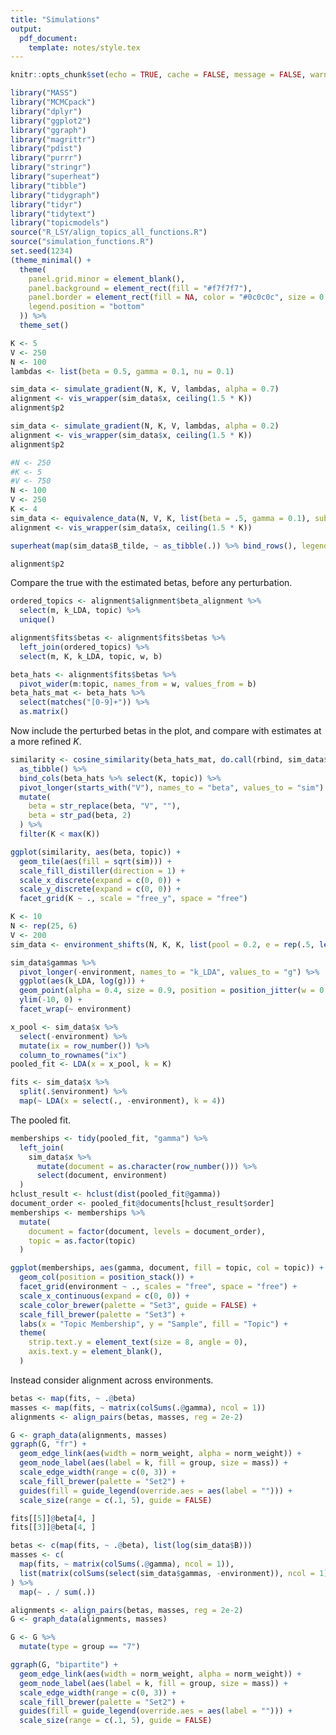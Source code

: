 ```yaml
---
title: "Simulations"
output:
  pdf_document:
    template: notes/style.tex
---
```


```r
knitr::opts_chunk$set(echo = TRUE, cache = FALSE, message = FALSE, warning = FALSE, fig.width = 5, fig.height = 2)
```

```r
library("MASS")
library("MCMCpack")
library("dplyr")
library("ggplot2")
library("ggraph")
library("magrittr")
library("pdist")
library("purrr")
library("stringr")
library("superheat")
library("tibble")
library("tidygraph")
library("tidyr")
library("tidytext")
library("topicmodels")
source("R_LSY/align_topics_all_functions.R")
source("simulation_functions.R")
set.seed(1234)
(theme_minimal() + 
  theme(
    panel.grid.minor = element_blank(),
    panel.background = element_rect(fill = "#f7f7f7"),
    panel.border = element_rect(fill = NA, color = "#0c0c0c", size = 0.6),
    legend.position = "bottom"
  )) %>%
  theme_set()
```

```r
K <- 5
V <- 250
N <- 100
lambdas <- list(beta = 0.5, gamma = 0.1, nu = 0.1)

sim_data <- simulate_gradient(N, K, V, lambdas, alpha = 0.7)
alignment <- vis_wrapper(sim_data$x, ceiling(1.5 * K))
alignment$p2
```


```r
sim_data <- simulate_gradient(N, K, V, lambdas, alpha = 0.2)
alignment <- vis_wrapper(sim_data$x, ceiling(1.5 * K))
alignment$p2
```

```r
#N <- 250
#K <- 5
#V <- 750
N <- 100
V <- 250
K <- 4
sim_data <- equivalence_data(N, V, K, list(beta = .5, gamma = 0.1), subset_size = 75)
alignment <- vis_wrapper(sim_data$x, ceiling(1.5 * K))
```

```r
superheat(map(sim_data$B_tilde, ~ as_tibble(.)) %>% bind_rows(), legend = FALSE)
```

```r
alignment$p2
```

Compare the true with the estimated betas, before any perturbation.
```r
ordered_topics <- alignment$alignment$beta_alignment %>%
  select(m, k_LDA, topic) %>%
  unique()

alignment$fits$betas <- alignment$fits$betas %>%
  left_join(ordered_topics) %>%
  select(m, K, k_LDA, topic, w, b)
```

```r
beta_hats <- alignment$fits$betas %>%
  pivot_wider(m:topic, names_from = w, values_from = b)
beta_hats_mat <- beta_hats %>%
  select(matches("[0-9]+")) %>%
  as.matrix()
```

Now include the perturbed betas in the plot, and compare with estimates at a
more refined $K$.

```r
similarity <- cosine_similarity(beta_hats_mat, do.call(rbind, sim_data$B_tilde)) %>%
  as_tibble() %>%
  bind_cols(beta_hats %>% select(K, topic)) %>%
  pivot_longer(starts_with("V"), names_to = "beta", values_to = "sim") %>%
  mutate(
    beta = str_replace(beta, "V", ""),
    beta = str_pad(beta, 2)
  ) %>%
  filter(K < max(K))

ggplot(similarity, aes(beta, topic)) +
  geom_tile(aes(fill = sqrt(sim))) +
  scale_fill_distiller(direction = 1) +
  scale_x_discrete(expand = c(0, 0)) +
  scale_y_discrete(expand = c(0, 0)) +
  facet_grid(K ~ ., scale = "free_y", space = "free")
```

```r
K <- 10
N <- rep(25, 6)
V <- 200
sim_data <- environment_shifts(N, K, K, list(pool = 0.2, e = rep(.5, length(N)), beta = 1))

sim_data$gammas %>%
  pivot_longer(-environment, names_to = "k_LDA", values_to = "g") %>%
  ggplot(aes(k_LDA, log(g))) +
  geom_point(alpha = 0.4, size = 0.9, position = position_jitter(w = 0.1)) +
  ylim(-10, 0) +
  facet_wrap(~ environment)
```

```r
x_pool <- sim_data$x %>%
  select(-environment) %>%
  mutate(ix = row_number()) %>%
  column_to_rownames("ix")
pooled_fit <- LDA(x = x_pool, k = K)
```

```r
fits <- sim_data$x %>%
  split(.$environment) %>%
  map(~ LDA(x = select(., -environment), k = 4))
```

The pooled fit.

```r
memberships <- tidy(pooled_fit, "gamma") %>%
  left_join(
    sim_data$x %>%
      mutate(document = as.character(row_number())) %>%
      select(document, environment)
  )
hclust_result <- hclust(dist(pooled_fit@gamma))
document_order <- pooled_fit@documents[hclust_result$order]
memberships <- memberships %>%
  mutate(
    document = factor(document, levels = document_order),
    topic = as.factor(topic)
  )
```

```r
ggplot(memberships, aes(gamma, document, fill = topic, col = topic)) +
  geom_col(position = position_stack()) +
  facet_grid(environment ~ ., scales = "free", space = "free") +
  scale_x_continuous(expand = c(0, 0)) +
  scale_color_brewer(palette = "Set3", guide = FALSE) +
  scale_fill_brewer(palette = "Set3") +
  labs(x = "Topic Membership", y = "Sample", fill = "Topic") +
  theme(
    strip.text.y = element_text(size = 8, angle = 0),
    axis.text.y = element_blank(),
  )
```

Instead consider alignment across environments.

```r
betas <- map(fits, ~ .@beta)
masses <- map(fits, ~ matrix(colSums(.@gamma), ncol = 1))
alignments <- align_pairs(betas, masses, reg = 2e-2)
```

```r
G <- graph_data(alignments, masses)
ggraph(G, "fr") +
  geom_edge_link(aes(width = norm_weight, alpha = norm_weight)) +
  geom_node_label(aes(label = k, fill = group, size = mass)) +
  scale_edge_width(range = c(0, 3)) +
  scale_fill_brewer(palette = "Set2") +
  guides(fill = guide_legend(override.aes = aes(label = ""))) +
  scale_size(range = c(.1, 5), guide = FALSE)
```

```r
fits[[5]]@beta[4, ]
fits[[3]]@beta[4, ]
```
```r
betas <- c(map(fits, ~ .@beta), list(log(sim_data$B)))
masses <- c(
  map(fits, ~ matrix(colSums(.@gamma), ncol = 1)),
  list(matrix(colSums(select(sim_data$gammas, -environment)), ncol = 1))
) %>%
  map(~ . / sum(.))

alignments <- align_pairs(betas, masses, reg = 2e-2)
G <- graph_data(alignments, masses)
```

```r
G <- G %>%
  mutate(type = group == "7")

ggraph(G, "bipartite") +
  geom_edge_link(aes(width = norm_weight, alpha = norm_weight)) +
  geom_node_label(aes(label = k, fill = group, size = mass)) +
  scale_edge_width(range = c(0, 3)) +
  scale_fill_brewer(palette = "Set2") +
  guides(fill = guide_legend(override.aes = aes(label = ""))) +
  scale_size(range = c(.1, 5), guide = FALSE)
```
